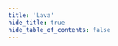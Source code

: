```yaml
---
title: 'Lava'
hide_title: true
hide_table_of_contents: false
---
```




<ChainLayout>
  <ChainHero
    name="Lava"
    iconUrl="img/"
    bgColor=""
    scope="mainnet"
    chainId="lava-mainnet-1"
    nodeVersion="v5.3.0"
    token=""
    stakeUrl=""
    restakeUrl=""
    websiteUrl="https://www.lavanet.xyz/"
    githubUrl="https://github.com/lavanet"
    xUrl="https://twitter.com/lavanetxyz"
    discordUrl="https://discord.gg/Tbk5NxTCdA"
  />

  <ProductLinks explorerUrl="" appUrl="" appImageUrl="img/products/"/>

  <ToolsGrid chainName="lava"/>

</ChainLayout>
